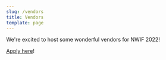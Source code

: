 ```yaml
---
slug: /vendors
title: Vendors
template: page
---
```


We're excited to host some wonderful vendors for NWIF 2022! 

[Apply here](https://idolfe.st/vendorapp)!